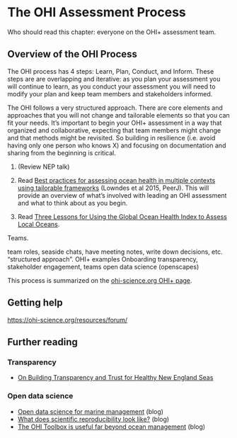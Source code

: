 # The OHI Assessment Process {#process}

Who should read this chapter: everyone on the OHI+ assessment team.

## Overview of the OHI Process

The OHI process has 4 steps: Learn, Plan, Conduct, and Inform. These steps are are overlapping and iterative: as you plan your assessment you will continue to learn, as you conduct your assessment you will need to modify your plan and keep team members and stakeholders informed.

The OHI follows a very structured approach. There are core elements and approaches that you will not change and tailorable elements so that you can fit your needs. It's important to begin your OHI+ assessment in a way that organized and collaborative, expecting that team members might change and that methods might be revisited. So building in resilience (i.e. avoid having only one person who knows X) and focusing on documentation and sharing from the beginning is critical. 

1.  (Review NEP talk)

1.  Read [Best practices for assessing ocean health in multiple contexts using tailorable frameworks](https://peerj.com/articles/1503) (Lowndes et al 2015, PeerJ). This will provide an overview of what's involved with leading an OHI assessment and what to think about as you begin.

1. Read [Three Lessons for Using the Global Ocean Health Index to Assess Local Oceans](https://ohi-science.org/news/three-lessons-global). <!---text here--->

Teams.


 team roles, seaside chats, have meeting notes, write down decisions, etc. "structured approach". OHI+ examples Onboarding transparency, stakeholder engagement, teams open data science (openscapes)

This process is summarized on the [ohi-science.org OHI+ page](https://ohi-science.org/projects/ohi-plus/).

## Getting help

<https://ohi-science.org/resources/forum/>

## Further reading

### Transparency

-   [On Building Transparency and Trust for Healthy New England Seas](https://ohi-science.org/news/transparent-trust-new-england-seas)

### Open data science

-   [Open data science for marine management](https://ohi-science.org/news/ohi-and-open-data-science) (blog)
-   [What does scientific reproducibility look like?](https://ohi-science.org/news/scientific-reproducibility-with-fellows) (blog)
-   [The OHI Toolbox is useful far beyond ocean management](https://ohi-science.org/news/what-is-the-ohi-toolbox) (blog)

